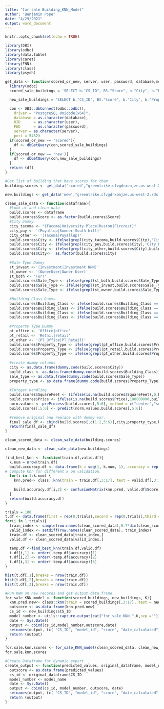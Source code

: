 ```yaml
---
title: "for sale Building_KNN_Model"
author: "Benjamin Pope"
date: "4/29/2021"
output: word_document
---
```


```r
knitr::opts_chunk$set(echo = TRUE)
```

```r
library(DBI)
library(odbc)
library(data.table)
library(caret)
library(FNN)
library(class)
library(psych)
```

```r
get_data <- function(scored_or_new, server, user, password, database,model_number){
  library(odbc)
  scored_sale_buildings = 'SELECT b."CS_ID", BS."Score", b."City", b."Property_Type", b."SquareFeet", b."Price", b."Building_Class", b."Sale_Type" FROM "Building" b RIGHT JOIN "Building_Score" BS on b."CS_ID" = BS.cs_id WHERE "Sale_Lease" = \'Sale\';'

  new_sale_buildings = 'SELECT b."CS_ID", BS."Score", b."City", b."Property_Type", b."SquareFeet", b."Price", b."Building_Class", b."Sale_Type" FROM "Building" b LEFT JOIN "Building_Score" BS on b."CS_ID" = BS.cs_id WHERE "Sale_Lease" = \'Sale\' AND BS."Score" IS null;'

  con <- DBI::dbConnect(odbc::odbc(),
    driver = "PostgreSQL Unicode(x64)",
    database = as.character(database),
    UID      = as.character(user),
    PWD      = as.character(password),
    server = as.character(server),
    port = 5432)
  if(scored_or_new == 'scored'){
    df <- dbGetQuery(con,scored_sale_buildings)
  }
  if(scored_or_new == 'new'){
    df <- dbGetQuery(con,new_sale_buildings)
  }
  return (df)
}
```

```r
#Get list of building that have scores for them 
building.scores <- get_data('scored',"greentrike.cfvgdrxonjze.us-west-2.rds.amazonaws.com","bpope","somepassword","TEST")

new.buildings <- get_data('new',"greentrike.cfvgdrxonjze.us-west-2.rds.amazonaws.com","bpope","somepassword","TEST")

```

```r
clean_sale_data <- function(dataframe){
  #Look at and clean data
  build.scores <- dataframe
  build.scores$Score <- as.factor(build.scores$Score)
  #City Dummy 
  city_tacoma <- "(Tacoma|University Place|Ruston|Fircrest)"
  city_puy <- '(Puyallup|Sumner|South hill)'
  city_other <- '(Tacoma|Puyallup)'
  build.scores$City <- ifelse(grepl(city_tacoma,build.scores$City),'City_Tacoma',build.scores$City) #Groups together Tacoma
  build.scores$City <- ifelse(grepl(city_puy,build.scores$City),'City_Puyallup',build.scores$City) #Groups together Puyallup
  build.scores$City <- ifelse(grepl(city_other,build.scores$City),build.scores$City, 'City_Other') # Groups together all others into "Other"
  build.scores$City<-  as.factor(build.scores$City)
  
  #Sale Type Dummy
  st_invest <-'(Investment|Investment NNN)'
  st_owner <- '(OwnerUser|Owner User)'
  st_both <- '(or)'
  build.scores$Sale_Type <- ifelse(grepl(st_both,build.scores$Sale_Type),'ST_Both',build.scores$Sale_Type)
  build.scores$Sale_Type <- ifelse(grepl(st_invest,build.scores$Sale_Type),'ST_Investment',build.scores$Sale_Type)
  build.scores$Sale_Type <- ifelse(grepl(st_owner,build.scores$Sale_Type),'ST_Owner',build.scores$Sale_Type)
  
  #Building Class Dummy
  build.scores$Building_Class <- ifelse(build.scores$Building_Class == 'A','BC_A',build.scores$Building_Class)
  build.scores$Building_Class <- ifelse(build.scores$Building_Class == 'B','BC_B',build.scores$Building_Class)
  build.scores$Building_Class <- ifelse(build.scores$Building_Class == 'C','BC_C',build.scores$Building_Class)
  build.scores$Building_Class <- ifelse(build.scores$Building_Class == 'N/A','BC_Unkown',build.scores$Building_Class)
  
  #Property Type Dummy
  pt_office <- 'Office|office'
  pt_retail <- 'Retail|retail'
  pt_other <- '(PT_Office|PT_Retail)'
  build.scores$Property_Type <- ifelse(grepl(pt_office,build.scores$Property_Type),'PT_Office',build.scores$Property_Type)
  build.scores$Property_Type <- ifelse(grepl(pt_retail,build.scores$Property_Type),'PT_Retail',build.scores$Property_Type)
  build.scores$Property_Type <- ifelse(grepl(pt_other,build.scores$Property_Type),build.scores$Property_Type,'PT_Other')
  
  #create dummy columns 
  city <- as.data.frame(dummy.code(build.scores$City))
  build_class <- as.data.frame(dummy.code(build.scores$Building_Class))
  sale_type <- as.data.frame(dummy.code(build.scores$Sale_Type))
  property_type <- as.data.frame(dummy.code(build.scores$Property_Type))
  
  #Integer handling
  build.scores$SquareFeet <- (ifelse(is.na(build.scores$SquareFeet),0,build.scores$SquareFeet))
  build.scores$Price <- ifelse(is.na(build.scores$Price),100000000,build.scores$Price)
  norm.values <- preProcess(build.scores[,5:6], method = c("center","scale"))
  build.scores[,5:6] <- predict(norm.values,build.scores[,5:6])
  
  #remove original and replace with dummy var.
  final_sale_df <- cbind(build.scores[,c(1:2,5:6)],city,property_type,build_class,sale_type)
  return(final_sale_df)
}
```

```r
clean_scored_data <- clean_sale_data(building.scores)

clean_new_data <- clean_sale_data(new.buildings)
```

```r
find_best_knn <- function(train.df,valid.df){
  k.num = nrow(train.df)
  build.accuracy.df <- data.frame(k = seq(1, k.num, 1), accuracy = rep(0, k.num))
# compute knn for different k on validation.
  for(i in 1:k.num) {
    knn.pred<- class::knn(train = train.df[,3:17], test = valid.df[,3:17], cl = train.df[,2],k=i)
  
    build.accuracy.df[i,2] <- confusionMatrix(knn.pred, valid.df$Score)$overall[1]
  }
  return(build.accuracy.df)
}
```

```r
trials = 100
t.df <- data.frame(first = rep(0,trials),second = rep(0,trials),third = rep(0,trials))
for(i in 1:trials){
  train_index <- sample(row.names(clean_scored_data),0.7*dim(clean_scored_data)[1])
  valid_index <- setdiff(row.names(clean_scored_data), train_index)
  train.df <- clean_scored_data[train_index,]
  valid.df <- clean_scored_data[valid_index,]

  temp.df <-find_best_knn(train.df,valid.df)
  t.df[i,1] <- order(-temp.df$accuracy)[1]
  t.df[i,2] <- order(-temp.df$accuracy)[2]
  t.df[i,3] <- order(-temp.df$accuracy)[3]
}
```

```r
hist(t.df[,1],breaks = nrow(train.df))
hist(t.df[,2],breaks = nrow(train.df))
hist(t.df[,3],breaks = nrow(train.df))
```


```r
#Run KNN on new records and get output data frame.
for_sale_KNN_model <- function(scored_buildings, new_buildings, K){
  knn.pred.new<- class::knn(train = scored_buildings[,3:17], test = new_buildings[,3:17], cl = scored_buildings[,2],k=K)
  outscore <- as.data.frame(knn.pred.new)
  cs_id <- new_buildings$CS_ID
  model_number <- utils::capture.output(cat("for_sale_KNN_",K,sep =""))
  date <- Sys.Date()
  output <- cbind(cs_id,model_number,outscore,date)
  setnames(output, (c( "CS_ID", "model_id", "score", "date_calculated")))
  return (output)
}
```

```r
for.sale.knn.scores <- for_sale_KNN_model(clean_scored_data, clean_new_data,2)
for.sale.knn.scores
```

```r
#Create Dataframe for dynamic export
create_output <- function(predicted_values, original_dataframe, model_name){
  outscore <- as.data.frame(predicted_values)
  cs_id <- original_dataframe$CS_ID
  model_number <- model_name
  date <- Sys.Date()
  output <- cbind(cs_id, model_number, outscore, date)
  setnames(output, (c( "CS_ID", "model_id", "score", "date_calculated")))
  return (output)
}
```
